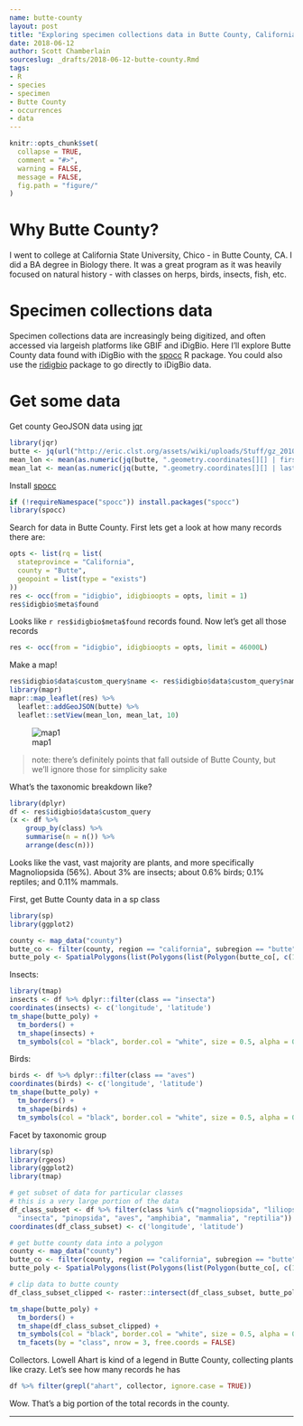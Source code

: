 ```yaml
---
name: butte-county
layout: post
title: "Exploring specimen collections data in Butte County, California"
date: 2018-06-12
author: Scott Chamberlain
sourceslug: _drafts/2018-06-12-butte-county.Rmd
tags:
- R
- species
- specimen
- Butte County
- occurrences
- data
---
```



```r
knitr::opts_chunk$set(
  collapse = TRUE,
  comment = "#>",
  warning = FALSE,
  message = FALSE,
  fig.path = "figure/"
)
```

# Why Butte County?

I went to college at California State University, Chico - in Butte County, CA. I did a BA degree in Biology there. It was a great program as it was heavily focused on natural history - with classes on herps, birds, insects, fish, etc. 

# Specimen collections data

Specimen collections data are increasingly being digitized, and often accessed via largeish platforms like GBIF and iDigBio. Here I'll explore Butte County data found with iDigBio with the [spocc][] R package. You could also use the [ridigbio][] package to go directly to iDigBio data. 

# Get some data

Get county GeoJSON data using [jqr][]

```r
library(jqr)
butte <- jq(url("http://eric.clst.org/assets/wiki/uploads/Stuff/gz_2010_us_050_00_5m.json"), '.features[] | select(.properties.NAME == "Butte" and .properties.STATE == "06")')
mean_lon <- mean(as.numeric(jq(butte, ".geometry.coordinates[][] | first")))
mean_lat <- mean(as.numeric(jq(butte, ".geometry.coordinates[][] | last")))
```

Install [spocc][]

```r
if (!requireNamespace("spocc")) install.packages("spocc")
library(spocc)
```

Search for data in Butte County. First lets get a look at how many records there are:

```r
opts <- list(rq = list(
  stateprovince = "California",
  county = "Butte",
  geopoint = list(type = "exists")
))
res <- occ(from = "idigbio", idigbioopts = opts, limit = 1)
res$idigbio$meta$found
```

Looks like `r res$idigbio$meta$found` records found. Now let's get all those records

```r
res <- occ(from = "idigbio", idigbioopts = opts, limit = 46000L)
```

Make a map!

```r
res$idigbio$data$custom_query$name <- res$idigbio$data$custom_query$name[1]
library(mapr)
mapr::map_leaflet(res) %>% 
  leaflet::addGeoJSON(butte) %>% 
  leaflet::setView(mean_lon, mean_lat, 10)
```

![map1](/public/img/2018-06-12-butte-county/map1.png)

> note: there's definitely points that fall outside of Butte County, but we'll ignore those for simplicity sake

What's the taxonomic breakdown like?  

```r
library(dplyr)
df <- res$idigbio$data$custom_query
(x <- df %>% 
    group_by(class) %>% 
    summarise(n = n()) %>% 
    arrange(desc(n)))
```

Looks like the vast, vast majority are plants, and more specifically Magnoliopsida (56%). About 3% are insects; about 0.6% birds; 0.1% reptiles; and 0.11% mammals. 

First, get Butte County data in a sp class

```r
library(sp)
library(ggplot2)

county <- map_data("county")
butte_co <- filter(county, region == "california", subregion == "butte")
butte_poly <- SpatialPolygons(list(Polygons(list(Polygon(butte_co[, c(1,2)])), ID=1)))
```

Insects:

```r
library(tmap)
insects <- df %>% dplyr::filter(class == "insecta")
coordinates(insects) <- c('longitude', 'latitude')
tm_shape(butte_poly) + 
  tm_borders() + 
  tm_shape(insects) + 
  tm_symbols(col = "black", border.col = "white", size = 0.5, alpha = 0.5)
````

Birds:

```r
birds <- df %>% dplyr::filter(class == "aves")
coordinates(birds) <- c('longitude', 'latitude')
tm_shape(butte_poly) + 
  tm_borders() + 
  tm_shape(birds) + 
  tm_symbols(col = "black", border.col = "white", size = 0.5, alpha = 0.5)
````

Facet by taxonomic group

```r
library(sp)
library(rgeos)
library(ggplot2)
library(tmap)

# get subset of data for particular classes
# this is a very large portion of the data
df_class_subset <- df %>% filter(class %in% c("magnoliopsida", "liliopsida", NA, 
  "insecta", "pinopsida", "aves", "amphibia", "mammalia", "reptilia"))
coordinates(df_class_subset) <- c('longitude', 'latitude')

# get butte county data into a polygon
county <- map_data("county")
butte_co <- filter(county, region == "california", subregion == "butte")
butte_poly <- SpatialPolygons(list(Polygons(list(Polygon(butte_co[, c(1,2)])), ID=1)))

# clip data to butte county
df_class_subset_clipped <- raster::intersect(df_class_subset, butte_poly)

tm_shape(butte_poly) + 
  tm_borders() + 
  tm_shape(df_class_subset_clipped) + 
  tm_symbols(col = "black", border.col = "white", size = 0.5, alpha = 0.5) +
  tm_facets(by = "class", nrow = 3, free.coords = FALSE)
```

Collectors. Lowell Ahart is kind of a legend in Butte County, collecting plants like crazy. Let's see how many records he has

```r
df %>% filter(grepl("ahart", collector, ignore.case = TRUE))
```

Wow. That's a big portion of the total records in the county.

<hr>

[jqr]: https://github.org/ropensci/jqr
[spocc]: https://github.org/ropensci/spocc
[ridigbio]: https://cran.r-project.org/web/packages/ridigbio/index.html
